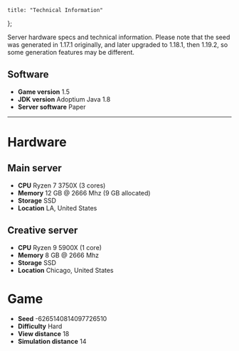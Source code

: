 	title: "Technical Information"
};

Server hardware specs and technical information. Please note that the seed was generated in 1.17.1 originally, and later upgraded to 1.18.1, then 1.19.2, so some generation features may be different.

## Software

- **Game version** 1.5
- **JDK version** Adoptium Java 1.8
- **Server software** Paper

---

# Hardware

## Main server

- **CPU** Ryzen 7 3750X (3 cores)
- **Memory** 12 GB @ 2666 Mhz (9 GB allocated)
- **Storage** SSD
- **Location** LA, United States

## Creative server

- **CPU** Ryzen 9 5900X (1 core)
- **Memory** 8 GB @ 2666 Mhz
- **Storage** SSD
- **Location** Chicago, United States

# Game

- **Seed** -6265140814097726510
- **Difficulty** Hard
- **View distance** 18
- **Simulation distance** 14
